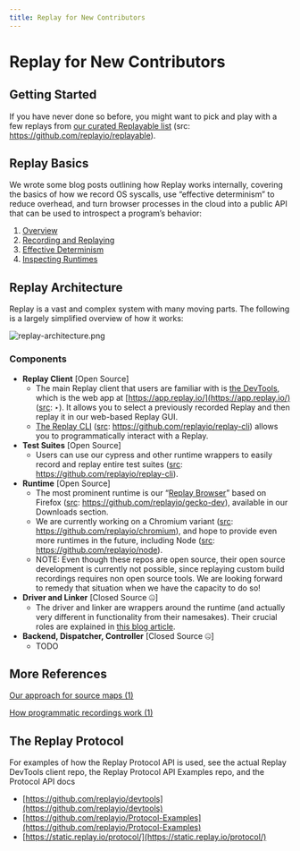 ```yaml
---
title: Replay for New Contributors
---
```

# Replay for New Contributors

## Getting Started

If you have never done so before, you might want to pick and play with a few replays from [our curated Replayable list](https://gotbugs.vercel.app/) (src: https://github.com/replayio/replayable).

## Replay Basics

We wrote some blog posts outlining how Replay works internally, covering the basics of how we record OS syscalls, use “effective determinism” to reduce overhead, and turn browser processes in the cloud into a public API that can be used to introspect a program’s behavior:

1. [Overview](https://medium.com/replay-io/how-replay-works-5c9c29580c58)
2. [Recording and Replaying](https://medium.com/replay-io/recording-and-replaying-d6102afee273)
3. [Effective Determinism](https://medium.com/replay-io/effective-determinism-54cc91f5693c)
4. [Inspecting Runtimes](https://medium.com/replay-io/inspecting-runtimes-caeca007a4b1)

## Replay Architecture

Replay is a vast and complex system with many moving parts. The following is a largely simplified overview of how it works:

![replay-architecture.png](/images/replay-architecture_fvhkm.png)

### Components

- **Replay Client** [Open Source]
    - The main Replay client that users are familiar with is [the DevTools](/test-suites/features/replay-devtools), which is the web app at [https://app.replay.io/](https://app.replay.io/) ([src](https://github.com/replayio/devtools): ‣). It allows you to select a previously recorded Replay and then replay it in our web-based Replay GUI.
    - [The Replay CLI](/reference-guide/recording/replay-cli) ([src](https://github.com/replayio/replay-cli): https://github.com/replayio/replay-cli) allows you to programmatically interact with a Replay.
- **Test Suites** [Open Source]
    - Users can use our cypress and other runtime wrappers to easily record and replay entire test suites ([src](https://github.com/replayio/replay-cli): https://github.com/replayio/replay-cli).
- **Runtime** [Open Source]
    - The most prominent runtime is our “[Replay Browser](/reference-guide/recording/replay-browser)” based on Firefox ([src](https://github.com/replayio/gecko-dev): https://github.com/replayio/gecko-dev), available in our Downloads section.
    - We are currently working on a Chromium variant ([src](https://github.com/replayio/chromium): https://github.com/replayio/chromium), and hope to provide even more runtimes in the future, including Node ([src](https://github.com/replayio/node): https://github.com/replayio/node).
    - NOTE: Even though these repos are open source, their open source development is currently not possible, since replaying custom build recordings requires non open source tools. We are looking forward to remedy that situation when we have the capacity to do so!
- **Driver and Linker** [Closed Source 🤐]
    - The driver and linker are wrappers around the runtime (and actually very different in functionality from their namesakes). Their crucial roles are explained in [this blog article](https://medium.com/replay-io/recording-and-replaying-d6102afee273).
- **Backend, Dispatcher, Controller** [Closed Source 🤐]
    - TODO
    

## More References

[Our approach for source maps (1)](/learn-more/contribute/how-replay-works/our-approach-for-source-maps)

[How programmatic recordings work (1)](/learn-more/contribute/how-replay-works/how-programmatic-recordings-work)

## The Replay Protocol

For examples of how the Replay Protocol API is used, see the actual Replay DevTools client repo, the Replay Protocol API Examples repo, and the Protocol API docs

- [https://github.com/replayio/devtools](https://github.com/replayio/devtools)
- [https://github.com/replayio/Protocol-Examples](https://github.com/replayio/Protocol-Examples)
- [https://static.replay.io/protocol/](https://static.replay.io/protocol/)